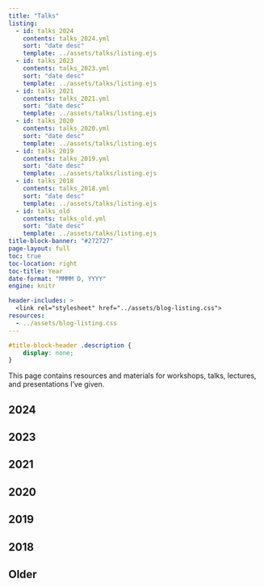 ```yaml
---
title: "Talks"
listing:
  - id: talks_2024
    contents: talks_2024.yml
    sort: "date desc"
    template: ../assets/talks/listing.ejs
  - id: talks_2023
    contents: talks_2023.yml
    sort: "date desc"
    template: ../assets/talks/listing.ejs
  - id: talks_2021
    contents: talks_2021.yml
    sort: "date desc"
    template: ../assets/talks/listing.ejs
  - id: talks_2020
    contents: talks_2020.yml
    sort: "date desc"
    template: ../assets/talks/listing.ejs
  - id: talks_2019
    contents: talks_2019.yml
    sort: "date desc"
    template: ../assets/talks/listing.ejs
  - id: talks_2018
    contents: talks_2018.yml
    sort: "date desc"
    template: ../assets/talks/listing.ejs
  - id: talks_old
    contents: talks_old.yml
    sort: "date desc"
    template: ../assets/talks/listing.ejs
title-block-banner: "#272727"
page-layout: full
toc: true
toc-location: right
toc-title: Year
date-format: "MMMM D, YYYY"
engine: knitr

header-includes: >
  <link rel="stylesheet" href="../assets/blog-listing.css">
resources:
  - ../assets/blog-listing.css 
---
```


```css
#title-block-header .description {
    display: none;
}
```

This page contains resources and materials for workshops, talks, lectures, and presentations I've given.

## 2024

:::{#talks_2024}
:::

## 2023

:::{#talks_2023}
:::

## 2021

:::{#talks_2021}
:::

## 2020

:::{#talks_2020}
:::

## 2019

:::{#talks_2019}
:::

## 2018

:::{#talks_2018}
:::

## Older

:::{#talks_old}
:::
